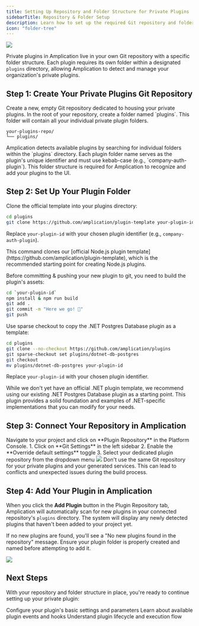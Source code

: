 ```yaml
---
title: Setting Up Repository and Folder Structure for Private Plugins
sidebarTitle: Repository & Folder Setup
description: Learn how to set up the required Git repository and folder structure for private plugins in Amplication.
icon: "folder-tree"
---
```


<Frame>
  <img src="/images/plugin-development/private-plugins-repo.png" />
</Frame>

Private plugins in Amplication live in your own Git repository with a specific folder structure.
Each plugin requires its own folder within a designated `plugins` directory, allowing Amplication to detect and manage your organization's private plugins.

## Step 1: Create Your Private Plugins Git Repository

<Steps>
<Step title="Create a New Git Repository">
Create a new, empty Git repository dedicated to housing your private plugins.
</Step>

<Step title="Create the plugins Folder">
In the root of your repository, create a folder named `plugins`.
This folder will contain all your individual private plugin folders.

```
your-plugins-repo/
└── plugins/
```

</Step>
</Steps>

<Note>
  Amplication detects available plugins by searching for individual folders
  within the `plugins` directory. Each plugin folder name serves as the plugin's
  unique identifier and must use kebab-case (e.g., `company-auth-plugin`). This
  folder structure is required for Amplication to recognize and add your plugins
  to the UI.
</Note>

## Step 2: Set Up Your Plugin Folder

<Tabs>
<Tab title="Node.js Plugin">
Clone the official template into your plugins directory:

```bash
cd plugins
git clone https://github.com/amplication/plugin-template your-plugin-id
```

Replace `your-plugin-id` with your chosen plugin identifier (e.g., `company-auth-plugin`).

<Note>
  This command clones our [official Node.js plugin
  template](https://github.com/amplication/plugin-template), which is the
  recommended starting point for creating Node.js plugins.
</Note>

Before committing & pushing your new plugin to git, you need to build the plugin's assets:

```bash
cd `your-plugin-id`
npm install & npm run build
git add .
git commit -m "Here we go! 🚀"
git push
```

</Tab>

<Tab title=".NET Plugin">
Use sparse checkout to copy the .NET Postgres Database plugin as a template:

```bash
cd plugins
git clone --no-checkout https://github.com/amplication/plugins
git sparse-checkout set plugins/dotnet-db-postgres
git checkout
mv plugins/dotnet-db-postgres your-plugin-id
```

Replace `your-plugin-id` with your chosen plugin identifier.

<Note>
While we don't yet have an official .NET plugin template, we recommend using our existing .NET Postgres Database plugin as a starting point. This plugin provides a solid foundation and examples of .NET-specific implementations that you can modify for your needs.
</Note>
</Tab>

</Tabs>

## Step 3: Connect Your Repository in Amplication

<Steps>
<Step title="Access Plugin Repository">
Navigate to your project and click on **Plugin Repository** in the Platform Console.
</Step>

<Step title="Configure Git Settings">
1. Click on **Git Settings** in the left sidebar
2. Enable the **Override default settings** toggle
3. Select your dedicated plugin repository from the dropdown menu
</Step>
</Steps>

<Frame>
  <img src="/images/plugin-development/plugin-repository-git-repo.png" />
</Frame>

<Warning>
  Don't use the same Git repository for your private plugins and your generated
  services. This can lead to conflicts and unexpected issues during the build
  process.
</Warning>

## Step 4: Add Your Plugin in Amplication

When you click the **Add Plugin** button in the Plugin Repository tab, Amplication will automatically scan for new plugins in your connected repository's `plugins` directory. The system will display any newly detected plugins that haven't been added to your project yet.

If no new plugins are found, you'll see a "No new plugins found in the repository" message. Ensure your plugin folder is properly created and named before attempting to add it.

<Frame>
  <img src="/images/plugin-development/add-plugin.png" />
</Frame>

## Next Steps

With your repository and folder structure in place, you're ready to continue setting up your private plugin:

<CardGroup cols={2}>
  <Card
    title="Define Plugin Settings"
    icon="gear"
    href="/plugin-development/define-plugin-settings"
  >
    Configure your plugin's basic settings and parameters
  </Card>
  <Card title="Plugin Events" icon="plug" href="/plugin-development/reference">
    Learn about available plugin events and hooks
  </Card>
  <Card
    title="Lifecycle Functions"
    icon="code"
    href="/plugin-development/before-and-after-lifecycle-functions"
  >
    Understand plugin lifecycle and execution flow
  </Card>
</CardGroup>
